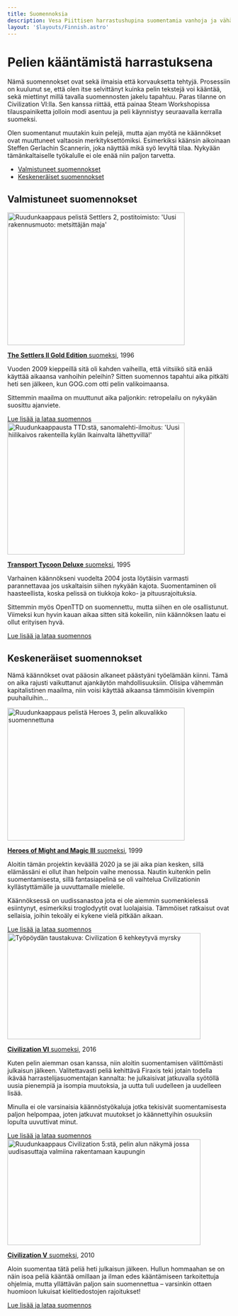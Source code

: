 ```yaml
---
title: Suomennoksia
description: Vesa Piittisen harrastushupina suomentamia vanhoja ja vähän uudempiakin pelejä.
layout: '$layouts/Finnish.astro'
---
```



# Pelien kääntämistä harrastuksena

Nämä suomennokset ovat sekä ilmaisia että korvauksetta tehtyjä. Prosessiin on kuulunut se, että olen
itse selvittänyt kuinka pelin tekstejä voi kääntää, sekä miettinyt millä tavalla suomennosten jakelu
tapahtuu. Paras tilanne on Civilization VI:lla. Sen kanssa riittää, että painaa Steam Workshopissa
tilauspainiketta jolloin modi asentuu ja peli käynnistyy seuraavalla kerralla suomeksi.

Olen suomentanut muutakin kuin pelejä, mutta ajan myötä ne käännökset ovat muuttuneet valtaosin merkityksettömiksi.
Esimerkiksi käänsin aikoinaan <Link href="http://www.steffengerlach.de/freeware/">Steffen Gerlachin Scannerin</Link>,
joka näyttää mikä syö levyltä tilaa. Nykyään tämänkaltaiselle työkalulle ei ole enää niin paljon tarvetta.

-   [Valmistuneet suomennokset](#valmistuneet-suomennokset)
-   [Keskeneräiset suomennokset](#keskeneräiset-suomennokset)

## Valmistuneet suomennokset

<Float>
	<img
		slot="image"
		alt="Ruudunkaappaus pelistä Settlers 2, postitoimisto: 'Uusi rakennusmuoto: metsittäjän maja'"
		src="/assets/settlers2/2009-09-14_03.png"
		height="300"
		width="400"
		loading="lazy"
	/>

[**The Settlers II Gold Edition** suomeksi](/suomeksi/the-settlers-2/), 1996

Vuoden 2009 kieppeillä sitä oli kahden vaiheilla, että viitsiikö sitä enää käyttää aikaansa vanhoihin peleihin? Sitten suomennos tapahtui aika pitkälti heti sen jälkeen, kun GOG.com otti pelin valikoimaansa.

Sittemmin maailma on muuttunut aika paljonkin: retropelailu on nykyään suosittu ajanviete.

<a href="/suomeksi/the-settlers-2/" class={inlineFlex}>
	<span>Lue lisää ja lataa suomennos</span>
	<Icon href="/icons/arrow-right.svg" />
</a>

</Float>

<Float>
	<img slot="image" alt="Ruudunkaappausta TTD:stä, sanomalehti-ilmoitus: 'Uusi hiilikaivos rakenteilla kylän Ikainvalta lähettyvillä!'" src="/assets/ttd/Ruutu5.png" height="298" width="400" loading="lazy" />

[**Transport Tycoon Deluxe** suomeksi](/suomeksi/transport-tycoon-deluxe/), 1995

Varhainen käännökseni vuodelta 2004 josta löytäisin varmasti parannettavaa jos uskaltaisin siihen nykyään kajota. Suomentaminen oli haasteellista, koska pelissä on tiukkoja koko- ja pituusrajoituksia.

Sittemmin myös <Link href="https://www.openttd.org/">OpenTTD</Link> on suomennettu, mutta siihen en ole osallistunut. Viimeksi kun hyvin kauan aikaa sitten sitä kokeilin, niin käännöksen laatu ei ollut erityisen hyvä.

<a href="/suomeksi/transport-tycoon-deluxe/" class={inlineFlex}>
	<span>Lue lisää ja lataa suomennos</span>
	<Icon href="/icons/arrow-right.svg" />
</a>

</Float>

## Keskeneräiset suomennokset

Nämä käännökset ovat pääosin alkaneet päästyäni työelämään kiinni. Tämä on aika rajusti vaikuttanut ajankäytön
mahdollisuuksiin. Olisipa vähemmän kapitalistinen maailma, niin voisi käyttää aikaansa tämmöisiin kivempiin
puuhailuihin...

<Float>
	<img
		slot="image"
		alt="Ruudunkaappaus pelistä Heroes 3, pelin alkuvalikko suomennettuna"
		src="/assets/homm3/2020-04-13-heroes3suomeksi.png"
		height="300"
		width="400"
		loading="lazy"
	/>

[**Heroes of Might and Magic III** suomeksi](/suomeksi/heroes-3/), 1999

Aloitin tämän projektin keväällä 2020 ja se jäi aika pian kesken, sillä elämässäni ei ollut ihan helpoin vaihe menossa. Nautin kuitenkin pelin suomentamisesta, sillä fantasiapelinä se oli vaihtelua Civilizationin kyllästyttämälle ja uuvuttamalle mielelle.

Käännöksessä on uudissanastoa jota ei ole aiemmin suomenkielessä esiintynyt, esimerkiksi troglodyytit ovat luolajaisia. Tämmöiset ratkaisut ovat sellaisia, joihin tekoäly ei kykene vielä pitkään aikaan.

<a href="/suomeksi/heroes-3/" class={inlineFlex}>
	<span>Lue lisää ja lataa suomennos</span>
	<Icon href="/icons/arrow-right.svg" />
</a>

</Float>

<Float>
	<img
		slot="image"
		alt="Työpöydän taustakuva: Civilization 6 kehkeytyvä myrsky"
		src="/assets/civ6suomeksi_kehkeytyva-myrsky.jpg"
		height="240"
		width="436"
		loading="lazy"
	/>

[**Civilization VI** suomeksi](/suomeksi/civilization-6/), 2016

Kuten pelin aiemman osan kanssa, niin aloitin suomentamisen välittömästi julkaisun jälkeen. Valitettavasti peliä kehittävä Firaxis teki jotain todella ikävää harrastelijasuomentajan kannalta: he julkaisivat jatkuvalla syötöllä uusia pienempiä ja isompia muutoksia, ja uutta tuli uudelleen ja uudelleen lisää.

Minulla ei ole varsinaisia käännöstyökaluja jotka tekisivät suomentamisesta paljon helpompaa, joten jatkuvat muutokset jo käännettyihin osuuksiin lopulta uuvuttivat minut.

<a href="/suomeksi/civilization-6/" class={inlineFlex}>
	<span>Lue lisää ja lataa suomennos</span>
	<Icon href="/icons/arrow-right.svg" />
</a>

</Float>

<Float>
	<img
		slot="image"
		alt="Ruudunkaappaus Civilization 5:stä, pelin alun näkymä jossa uudisasuttaja valmiina rakentamaan kaupungin"
		src="/assets/civ5/2020-09-27_perusta-kaupunki_1914x1050.jpg"
		height="239"
		width="436"
		loading="lazy"
	/>

[**Civilization V** suomeksi](/suomeksi/civilization-5/), 2010

Aloin suomentaa tätä peliä heti julkaisun jälkeen. Hullun hommaahan se on näin isoa peliä kääntää omillaan ja ilman edes kääntämiseen tarkoitettuja ohjelmia, mutta yllättävän paljon sain suomennettua &ndash; varsinkin ottaen huomioon lukuisat kielitiedostojen rajoitukset!

<a href="/suomeksi/civilization-5/" class={inlineFlex}>
	<span>Lue lisää ja lataa suomennos</span>
	<Icon href="/icons/arrow-right.svg" />
</a>

</Float>
